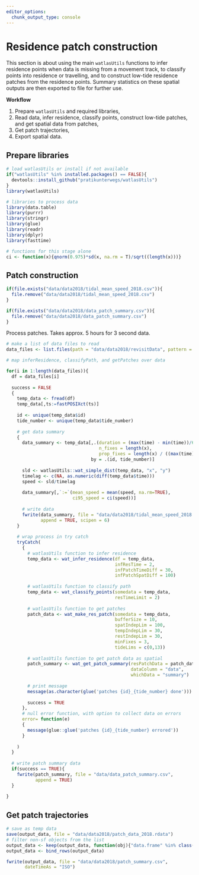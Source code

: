 ```yaml
---
editor_options: 
  chunk_output_type: console
---
```


# Residence patch construction

This section is about using the main `watlasUtils` functions to infer residence points when data is missing from a movement track, to classify points into residence or travelling, and to construct low-tide residence patches from the residence points. Summary statistics on these spatial outputs are then exported to file for further use.

**Workflow**

1. Prepare `watlasUtils` and required libraries,
2. Read data, infer residence, classify points, construct low-tide patches, and get spatial data from patches,
3. Get patch trajectories,
4. Export spatial data.

## Prepare libraries

```r
# load watlasUtils or install if not available
if("watlasUtils" %in% installed.packages() == FALSE){
  devtools::install_github("pratikunterwegs/watlasUtils")
}
library(watlasUtils)

# libraries to process data
library(data.table)
library(purrr)
library(stringr)
library(glue)
library(readr)
library(dplyr)
library(fasttime)

# functions for this stage alone
ci <- function(x){qnorm(0.975)*sd(x, na.rm = T)/sqrt((length(x)))}
```

## Patch construction

```r
if(file.exists("data/data2018/tidal_mean_speed_2018.csv")){
  file.remove("data/data2018/tidal_mean_speed_2018.csv")
}

if(file.exists("data/data2018/data_patch_summary.csv")){
  file.remove("data/data2018/data_patch_summary.csv")
}
```

Process patches. Takes approx. 5 hours for 3 second data.

```r
# make a list of data files to read
data_files <- list.files(path = "data/data2018/revisitData", pattern = "_revisit.csv", full.names = TRUE)

# map inferResidence, classifyPath, and getPatches over data

for(i in 1:length(data_files)){
  df = data_files[i]
  
  success = FALSE
  {
    temp_data <- fread(df)
    temp_data[,ts:=fastPOSIXct(ts)]
    
    id <- unique(temp_data$id)
    tide_number <- unique(temp_data$tide_number)
    
    # get data summary
    {
      data_summary <- temp_data[,.(duration = (max(time) - min(time))/60,
                                   n_fixes = length(x),
                                   prop_fixes = length(x) / ((max(time) - min(time))/30)),
                                by = .(id, tide_number)]
      
      sld <- watlasUtils::wat_simple_dist(temp_data, "x", "y")
      timelag <- c(NA, as.numeric(diff(temp_data$time)))
      speed <- sld/timelag
      
      data_summary[,`:=`(mean_speed = mean(speed, na.rm=TRUE),
                         ci95_speed = ci(speed))]
      
      # write data
      fwrite(data_summary, file = "data/data2018/tidal_mean_speed_2018.csv", 
             append = TRUE, scipen = 6)
    }
    
    # wrap process in try catch
    tryCatch(
      {
        # watlasUtils function to infer residence
        temp_data <- wat_infer_residence(df = temp_data,
                                         infResTime = 2,
                                         infPatchTimeDiff = 30,
                                         infPatchSpatDiff = 100)
        
        # watlasUtils function to classify path
        temp_data <- wat_classify_points(somedata = temp_data,
                                         resTimeLimit = 2)
        
        # watlasUtils function to get patches
        patch_data <- wat_make_res_patch(somedata = temp_data,
                                         bufferSize = 10,
                                         spatIndepLim = 100,
                                         tempIndepLim = 30,
                                         restIndepLim = 30,
                                         minFixes = 3,
                                         tideLims = c(0,13))
        
        # watlasUtils function to get patch data as spatial
        patch_summary <- wat_get_patch_summary(resPatchData = patch_data,
                                               dataColumn = "data",
                                               whichData = "summary")
        
        # print message
        message(as.character(glue('patches {id}_{tide_number} done')))
        
        success = TRUE
      },
      # null error function, with option to collect data on errors
      error= function(e)
      {
        message(glue::glue('patches {id}_{tide_number} errored'))
      }
      
    )
  }
  
  # write patch summary data
  if(success == TRUE){
    fwrite(patch_summary, file = "data/data_patch_summary.csv",
           append = TRUE)
  }
  
}

```

## Get patch trajectories

```r
# save as temp data
save(output_data, file = "data/data2018/patch_data_2018.rdata")
# filter non-sf objects from the list
output_data <- keep(output_data, function(obj){"data.frame" %in% class(obj)})
output_data <- bind_rows(output_data)

fwrite(output_data, file = "data/data2018/patch_summary.csv",
       dateTimeAs = "ISO")
```

